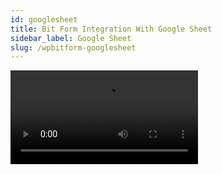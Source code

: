 ```yaml
---
id: googlesheet
title: Bit Form Integration With Google Sheet 
sidebar_label: Google Sheet
slug: /wpbitform-googlesheet
---
```


<Video youtube src="Vb4CE-hXbbo" />
<br/>

In a new addition to our integration section, recently, we have added a new integration with **Google Sheet**. From now on, you can store all the submitted data to google sheet by Bit Form.

## Authorization Settings:

At first, select the name of the form you want to apply the Google Sheet integration; after that, follow the below instructions.

Follow the path:

***Settings=> Integrations => Click on (+) => Click on ‘Google Sheet’***

<Image src="Google-Sheet-Integration/Select Google Sheet Integration" alt="google-Sheet" w="1875" h="350" />

A. Integration Name: Set the integration name ***Google Sheet API***.

B. Homepage URL: Enter the URL of your website.

C. Authorized Redirect URL: Enter the URL in which Google Sheet will send the authentication code.

D. Client ID & Secret: For client ID & secret you have to visit the ***Google API console***. If you already have any Client ID & secret before then copy this to the field. If you don’t have any then you have to create a new client ID & secret.

<Image src="Google-Sheet-Integration/To get ID & Secret" alt="google-Sheet" w="1020" h="500" />

<Image src="Google-Sheet-Integration/Credential to Google sheet" alt="google-Sheet" w="1020" h="250" />

<Image src="Google-Sheet-Integration/Created ID & Secret" alt="google-Sheet" w="1913" h="150" />

If you don’t have any then you have to create a new client ID & secret.

To get new Client Id & Client secret information go to Google ***API CONSOL=> Credentials=>Create Credentials=> OAuth Client ID => Select Application Type=> Give a Client Name => Add home page URL => Add authorized URL***.

Register all the information and get your client ID & Secret information from google sheet.

<Image src="Google-Sheet-Integration/Create credentials_1" alt="google-Sheet" w="1875" h="250" />

<Image src="Google-Sheet-Integration/Create Credentials_2" alt="google-Sheet" w="1875" h="250" />

<Image src="Google-Sheet-Integration/Create Credential_3" alt="google-Sheet" w="1875" h="300" />

<Image src="Google-Sheet-Integration/Create Credential_4" alt="google-Sheet" w="1875" h="450" />

Now give ID & Secret to the fields & click ***Authorize*** & you are ready to import all your data from Bit Form to your Google Sheet.

<Image src="Google-Sheet-Integration/Give Id & secret" alt="google-Sheet" w="1875" h="350" />

## Integration Settings:

1. Select the specific ***spreadsheet*** from the drop-down menu which you have created before on ***Google Sheet***

2. Then select the ***worksheet*** that belongs to the selected spreadsheet.

<Image src="Google-Sheet-Integration/Spreadsheet, Worksheet,Header Row" alt="google-Sheet" w="1875" h="250" />

3. Now specify the ***header row***. By default, the ***first row*** of the worksheet is considered as a ***header row***.

<Image src="Google-Sheet-Integration/Header Row" alt="google-Sheet" w="1875" h="250" />

<Image src="Google-Sheet-Integration/Name of header row" alt="google-Sheet" w="1875" h="250" />

4. Click on the refresh button.

5. You can now ***map*** the Bit form fields with the necessary Google fields. You can send custom values on Google Sheet. After mapping the desired fields, click on ***Next***.

<Image src="Google-Sheet-Integration/Map" alt="google-Sheet" w="1875" h="350" />

6. To save the integration process click on ***Finish & Save***.

7. Now to run this integration you have created, navigate to ***conditional logic***. Conditional logics helps you to trigger integration when it is necessary.

<Image src="Google-Sheet-Integration/Conditional Logics" alt="google-Sheet" w="1875" h="350" />

8. After clicking update, all the information will be saved & you will be able to see all the submitted data through google sheet. When a form will be submitted, the information will be shown on the sheet.

<Image src="Google-Sheet-Integration/Test" alt="google-Sheet" w="1875" h="380" />

<Image src="Google-Sheet-Integration/Show in sheet" alt="google-Sheet" w="1700" h="300" />

9. Also if you edit any data on the responses page, the data will be updated automatically on a google sheet.

<Image src="Google-Sheet-Integration/Responses update" alt="google-Sheet" w="1875" h="200" />

<Image src="Google-Sheet-Integration/Show update" alt="Show in sheet" w="1700" h="350" />











